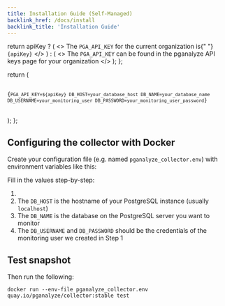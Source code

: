 ```yaml
---
title: Installation Guide (Self-Managed)
backlink_href: /docs/install
backlink_title: 'Installation Guide'
---
```


  return apiKey ? (
    <>
      The <code>PGA_API_KEY</code> for the current organization is{" "}
      <code>{apiKey}</code>
    </>
  ) : (
    <>
      The <code>PGA_API_KEY</code> can be found in the pganalyze API keys page
      for your organization
    </>
  );
};

  return (
    <pre>
      <code>
        {`PGA_API_KEY=${apiKey}
DB_HOST=your_database_host
DB_NAME=your_database_name
DB_USERNAME=your_monitoring_user
DB_PASSWORD=your_monitoring_user_password`}
      </code>
    </pre>
  );
};

## Configuring the collector with Docker

Create your configuration file (e.g. named `pganalyze_collector.env`) with environment variables like this:

<CollectorDotEnv apiKey={props.apiKey} />

Fill in the values step-by-step:

1. <APIKeyInstructions apiKey={props.apiKey} />
2. The `DB_HOST` is the hostname of your PostgreSQL instance (usually `localhost`)
3. The `DB_NAME` is the database on the PostgreSQL server you want to monitor
4. The `DB_USERNAME` and `DB_PASSWORD` should be the credentials of the monitoring user we created in Step 1

## Test snapshot

Then run the following:

```
docker run --env-file pganalyze_collector.env quay.io/pganalyze/collector:stable test
```
